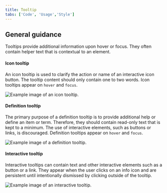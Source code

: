 ```yaml
---
title: Tooltip
tabs: ['Code', 'Usage','Style']
---
```

## General guidance

Tooltips provide additional information upon hover or focus. They often contain helper text that is contextual to an element.

#### Icon tooltip

An icon tooltip is used to clarify the action or name of an interactive icon button. The tooltip content should only contain one to two words. Icon tooltips appear on `hover` and `focus`.

<ImageComponent cols="8"  caption="Icon tooltip used to clarify the action or name of an interactive icon button.">

![Example image of an icon tooltip.](images/tooltip-usage-1.png)

</ImageComponent>

#### Definition tooltip

The primary purpose of a definition tooltip is to provide additional help or define an item or term. Therefore, they should contain read-only text that is kept to a minimum. The use of interactive elements, such as buttons or links, is discouraged. Definition tooltips appear on `hover` and `focus`.

<ImageComponent cols="8"  caption="Definition tooltip used to define a Form label.">

![Example image of a definition tooltip.](images/tooltip-usage-2.png)

</ImageComponent>

#### Interactive tooltip

Interactive tooltips can contain text and other interactive elements such as a button or a link. They appear when the user clicks on an info icon and are persistent until intentionally dismissed by clicking outside of the tooltip.

<ImageComponent cols="8"  caption="Example of an interactive tooltip.">

![Example image of an interactive tooltip.](images/tooltip-usage-3.png)

</ImageComponent>
